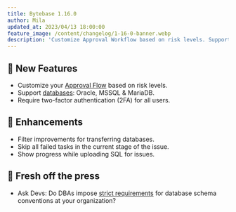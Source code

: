 ```yaml
---
title: Bytebase 1.16.0
author: Mila
updated_at: 2023/04/13 18:00:00
feature_image: /content/changelog/1-16-0-banner.webp
description: 'Customize Approval Workflow based on risk levels. Support databases: Oracle, MSSQL & MariaDB. Require two-factor authentication (2FA) for all users.'
---
```


## 🚀 New Features

- Customize your [Approval Flow](/administration/custom-approval#approval-flows) based on risk levels.
- Support [databases](/introduction/supported-databases): Oracle, MSSQL & MariaDB.
- Require two-factor authentication (2FA) for all users.

## 🎄 Enhancements

- Filter improvements for transferring databases.
- Skip all failed tasks in the current stage of the issue.
- Show progress while uploading SQL for issues.

## 📰 Fresh off the press

- Ask Devs: Do DBAs impose [strict requirements](/blog/is-sql-review-necessary) for database schema conventions at your organization?

<IncludeBlock url="/docs/get-started/install/install-upgrade"></IncludeBlock>

